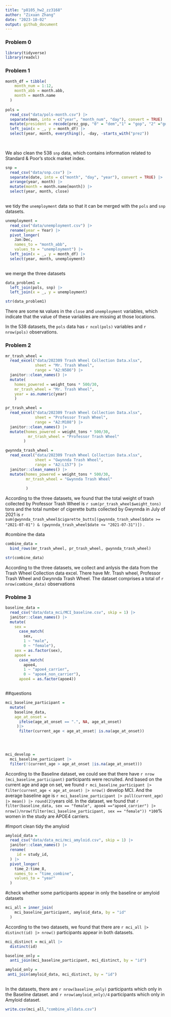 ```yaml
---
title: "p8105_hw2_zz3168"
author: "Zixuan Zhang"
date: "2023-10-02"
output: github_document
---
```


### Problem 0

```r
library(tidyverse)
library(readxl)
```

### Problem 1
```r
month_df = tibble(
    month_num = 1:12,
    month_abb = month.abb,
    month = month.name
  )
 
pols = 
  read_csv("data/pols-month.csv") |> 
  separate(mon, into = c("year", "month_num", "day"), convert = TRUE) |> 
  mutate(president = recode(prez_gop, "0" = "dem","1" = "gop", "2" ="gop" )) |>
  left_join(x = _, y = month_df) |> 
  select(year, month, everything(), -day, -starts_with("prez"))
  
  
```

We also clean the 538 `snp` data, which contains information related to Standard & Poor’s stock market index.

```r
snp = 
  read_csv("data/snp.csv") |> 
  separate(date, into = c("month", "day", "year"), convert = TRUE) |> 
  arrange(year, month) |> 
  mutate(month = month.name[month]) |>
  select(year, month, close)
  
```

we tidy the `unemployment` data so that it can be merged with the `pols` and `snp` datasets.
```r
unemployment = 
  read_csv("data/unemployment.csv") |>
  rename(year = Year) |>
  pivot_longer(
    Jan:Dec,
    names_to = "month_abb",
    values_to = "unemployment") |> 
  left_join(x = _, y = month_df) |> 
  select(year, month, unemployment)
  
```

we merge the three datasets

```r
data_problem1 =
  left_join(pols, snp) |> 
  left_join(x = _, y = unemployment)

str(data_problem1)
```
There are some `NA` values in the `close` and `unemployment` variables, which indicate that the value of these variables are missing at those locations.

In the 538 datasets, the `pols` data has `r ncol(pols)` variables and `r nrow(pols)` observations. 

### Problem 2

```r
mr_trash_wheel =
  read_excel("data/202309 Trash Wheel Collection Data.xlsx", 
             sheet = "Mr. Trash Wheel",
             range = "A2:N586") |> 
  janitor::clean_names() |> 
  mutate(
    homes_powered = weight_tons * 500/30,
    mr_trash_wheel = "Mr. Trash Wheel",
    year = as.numeric(year)
    )

pr_trash_wheel =
  read_excel("data/202309 Trash Wheel Collection Data.xlsx", 
             sheet = "Professor Trash Wheel",
             range = "A2:M108") |> 
  janitor::clean_names() |> 
  mutate(homes_powered = weight_tons * 500/30,
          mr_trash_wheel = "Professor Trash Wheel"
        )

gwynnda_trash_wheel =
  read_excel("data/202309 Trash Wheel Collection Data.xlsx", 
             sheet = "Gwynnda Trash Wheel",
             range = "A2:L157") |> 
  janitor::clean_names() |> 
  mutate(homes_powered = weight_tons * 500/30,
         mr_trash_wheel = "Gwynnda Trash Wheel"
        
         )
```
According to the three datasets, we found that the total weight of trash collected by Professor Trash Wheel is `r sum(pr_trash_wheel$weight_tons)` tons and  the total number of cigerette butts collected by Gwynnda in July of 2021 is `r sum(gwynnda_trash_wheel$cigarette_butts[(gwynnda_trash_wheel$date >= "2021-07-01") & (gwynnda_trash_wheel$date <= "2021-07-31")])` . 

#combine the data

```r
combine_data =
  bind_rows(mr_trash_wheel, pr_trash_wheel, gwynnda_trash_wheel)

```

```r
str(combine_data)
```

According to the three datasets, we collect and anlysis the data from the Trash Wheel Collection data excel. There have Mr. Trash wheel, Professor Trash Wheel and Gwynnda Trash Wheel. The dataset comprises a total of `r nrow(combine_data)` observations



### Problme 3 
```r
baseline_data =
  read_csv("data/data_mci/MCI_baseline.csv", skip = 1) |> 
  janitor::clean_names() |> 
  mutate(
    sex = 
      case_match(
        sex, 
        1 ~ "male", 
        0 ~ "female"),
    sex = as.factor(sex),
    apoe4 = 
      case_match(
        apoe4,
        1 ~ "apoe4_carrier",
        0 ~ "apoe4_non_carrier"),
      apoe4 = as.factor(apoe4))



```



##questions
```r
mci_baseline_participant = 
  mutate( 
    baseline_data,
    age_at_onset = 
      ifelse(age_at_onset == ".", NA, age_at_onset)
     )|> 
      filter(current_age < age_at_onset| is.na(age_at_onset))

  
  
```

```r
mci_develop =
  mci_baseline_participant |> 
  filter(!(current_age > age_at_onset |is.na(age_at_onset)))
```

According to the Baseline dataset, we could see that there have `r nrow (mci_baseline_participant)` participants were recruited. And based on the current age and age on set, we found `r mci_baseline_participant |> filter(current_age < age_at_onset) |> nrow()` develop MCI. And the average baseline age is `r mci_baseline_participant |> pull(current_age) |> mean() |> round(2)`years old. In the dataset, we found that `r filter(baseline_data, sex == "female", apoe4 =="apoe4_carrier") |> nrow()/nrow(filter(mci_baseline_participant, sex == "female")) *100`% women in the study are APOE4 carriers.

#Import clean tidy the amyloid

```r
amyloid_data =
  read_csv("data/data_mci/mci_amyloid.csv", skip = 1) |> 
  janitor::clean_names() |> 
  rename(
     id = study_id,
  ) |> 
  pivot_longer(
    time_2:time_8,
    names_to = "time_combine",
    values_to = "year"
  )


```

#check whether some participants appear in only the baseline or amyloid datasets



```r
mci_all = inner_join(
    mci_baseline_participant, amyloid_data, by = "id"
  )
```

According to the two datasets, we found that there are  `r mci_all |> distinct(id) |> nrow()` participants appear in both datasets. 

```r
mci_distinct = mci_all |> 
  distinct(id)

baseline_only =
  anti_join(mci_baseline_participant, mci_distinct, by = "id")

amyloid_only =  
 anti_join(amyloid_data, mci_distinct, by = "id")
  
```
In the datasets, there are `r nrow(baseline_only)` participants which only in the Baseline dataset. and `r nrow(amyloid_only)/4` participants which only in Amyloid dataset.


```r
write.csv(mci_all,"combine_alldata.csv")
```





